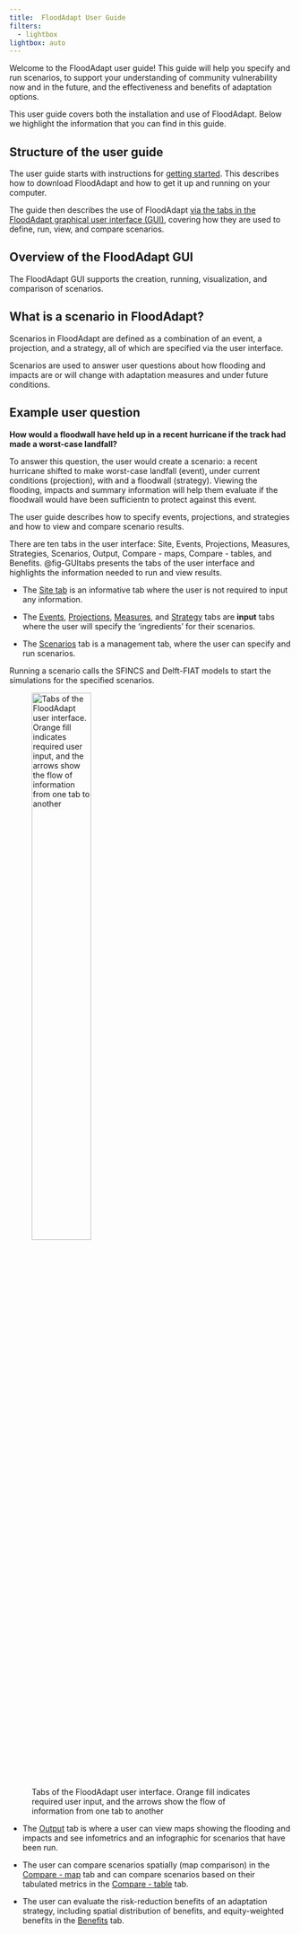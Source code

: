 ```yaml
---
title: 	FloodAdapt User Guide
filters:
  - lightbox
lightbox: auto
---
```


Welcome to the FloodAdapt user guide! This guide will help you specify and run scenarios, to support your understanding of community vulnerability now and in the future, and the effectiveness and benefits of adaptation options. 

This user guide covers both the installation and use of FloodAdapt. Below we highlight the information that you can find in this guide. 

## Structure of the user guide
The user guide starts with instructions for [getting started](getting_started.qmd). This describes how to download FloodAdapt and how to get it up and running on your computer. 

The guide then describes the use of FloodAdapt [via the tabs in the FloodAdapt graphical user interface (GUI)](#overview-of-the-floodadapt-gui), covering how they are used to define, run, view, and compare scenarios. 

## Overview of the FloodAdapt GUI
The FloodAdapt GUI supports the creation, running, visualization, and comparison of scenarios.

::: {.callout-note}
## What is a scenario in FloodAdapt?
Scenarios in FloodAdapt are defined as a combination of an event, a projection, and a strategy, all of which are specified via the user interface.
:::
 
 Scenarios are used to answer user questions about how flooding and impacts are or will change with adaptation measures and under future conditions. 
  
::: {.callout-tip}
## Example user question
**How would a floodwall have held up in a recent hurricane if the track had made a worst-case landfall?**

To answer this question, the user would create a scenario: a recent hurricane shifted to make worst-case landfall (event), under current conditions (projection), with and a floodwall (strategy). Viewing the flooding, impacts and summary information will help them evaluate if the floodwall would have been sufficientn to protect against this event. 
:::
 
 The user guide describes how to specify events, projections, and strategies and how to view and compare scenario results. 
 

 
 There are ten tabs in the user interface: Site, Events, Projections, Measures, Strategies, Scenarios, Output, Compare - maps, Compare - tables, and Benefits. @fig-GUItabs presents the tabs of the user interface and highlights the information needed to run and view results.

* The [Site tab](site_tab.qmd) is an informative tab where the user is not required to input any information. 

* The [Events](events/index.qmd), [Projections](projections/index.qmd), [Measures](measures/index.qmd), and [Strategy](strategy/index.qmd) tabs are **input** tabs where the user will specify the 'ingredients' for their scenarios. 

* The [Scenarios](scenarios/index.qmd) tab is a management tab, where the user can specify and run scenarios. 

::: {.callout}
Running a scenario calls the SFINCS and Delft-FIAT models to start the simulations for the specified scenarios.
:::


![Tabs of the FloodAdapt user interface. Orange fill indicates required user input, and the arrows show the flow of information from one tab to another](../_static/images/GUI_Tabs.drawio.svg){width=50% fig-align='left' #fig-GUItabs}

* The [Output](output/index.qmd) tab is where a user can view maps showing the flooding and impacts and see infometrics and an infographic for scenarios that have been run. 

* The user can compare scenarios spatially (map comparison) in the [Compare - map](compare/Compare_map.qmd) tab and can compare scenarios based on their tabulated metrics in the [Compare - table](compare/Compare_table.qmd) tab. 

* The user can evaluate the risk-reduction benefits of an adaptation strategy, including spatial distribution of benefits, and equity-weighted benefits in the [Benefits](benefits.qmd.qmd) tab.